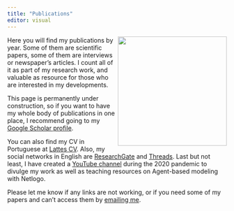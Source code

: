 ```yaml
---
title: "Publications"
editor: visual
---
```


![](images/publications.jpeg){style="float: right;" fig-alt="Generated with AI ∙ September 21, 2024 at 2:49 PM." fig-align="right" width="250"}


Here you will find my publications by year. Some of them are scientific papers, some of them are interviews or newspaper's articles. I count all of it as part of my research work, and valuable as resource for those who are interested in my developments.

This page is permanently under construction, so if you want to have my whole body of publications in one place, I recommend going to my [Google Scholar profile](https://scholar.google.com/citations?user=QlE8JOoAAAAJ&hl=en&authuser=1).

You can also find my CV in Portuguese at [Lattes CV](http://lattes.cnpq.br/8108200264338612). Also, my social networks in English are [ResearchGate](https://www.researchgate.net/profile/Eric_Fernandes_De_Mello_Araujo) and [Threads](https://www.threads.net/@eric.araujo.phd?hl=en). Last but not least, I have created a [YouTube channel](https://www.youtube.com/EricAra%C3%BAjo) during the 2020 pandemic to divulge my work as well as teaching resources on Agent-based modeling with Netlogo.

Please let me know if any links are not working, or if you need some of my papers and can't access them by [emailing me](mailto:eric.araujo@calvin.edu).
